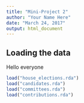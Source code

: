 ```yaml
---
title: "Mini-Project 2"
author: "Your Name Here"
date: "March 24, 2017"
output: html_document
---
```



## Loading the data

Hello everyone 


```r
load("house_elections.rda")
load("candidates.rda")
load("committees.rda")
load("contributions.rda")
```


